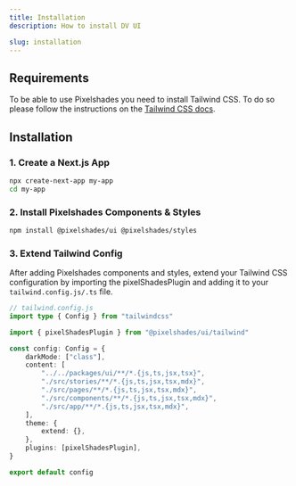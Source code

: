 ```yaml
---
title: Installation
description: How to install DV UI

slug: installation
---
```


## Requirements

To be able to use Pixelshades you need to install Tailwind CSS. 
To do so please follow the instructions on the [Tailwind CSS docs](https://tailwindcss.com/docs/installation).

## Installation

### 1. Create a Next.js App

```bash
npx create-next-app my-app
cd my-app
```


### 2. Install Pixelshades Components & Styles

```bash
npm install @pixelshades/ui @pixelshades/styles
```

### 3. Extend Tailwind Config

After adding Pixelshades components and styles, extend your Tailwind CSS configuration by importing the pixelShadesPlugin and adding it to your `tailwind.config.js/.ts` file. 

```ts
// tailwind.config.js
import type { Config } from "tailwindcss"

import { pixelShadesPlugin } from "@pixelshades/ui/tailwind"

const config: Config = {
	darkMode: ["class"],
	content: [
		"../../packages/ui/**/*.{js,ts,jsx,tsx}",
		"./src/stories/**/*.{js,ts,jsx,tsx,mdx}",
		"./src/pages/**/*.{js,ts,jsx,tsx,mdx}",
		"./src/components/**/*.{js,ts,jsx,tsx,mdx}",
		"./src/app/**/*.{js,ts,jsx,tsx,mdx}",
	],
	theme: {
		extend: {},
	},
	plugins: [pixelShadesPlugin],
}

export default config

```